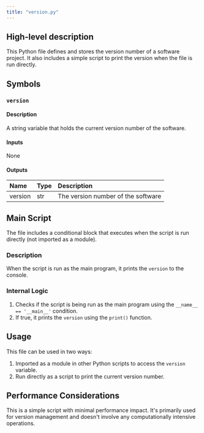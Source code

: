 ```yaml
---
title: "version.py"
---
```


## High-level description
This Python file defines and stores the version number of a software project. It also includes a simple script to print the version when the file is run directly.

## Symbols

### `version`
#### Description
A string variable that holds the current version number of the software.

#### Inputs
None

#### Outputs
| Name | Type | Description |
|:-----|:-----|:------------|
| version | str | The version number of the software |

## Main Script
The file includes a conditional block that executes when the script is run directly (not imported as a module).

### Description
When the script is run as the main program, it prints the `version` to the console.

### Internal Logic
1. Checks if the script is being run as the main program using the `__name__ == '__main__'` condition.
2. If true, it prints the `version` using the `print()` function.

## Usage
This file can be used in two ways:
1. Imported as a module in other Python scripts to access the `version` variable.
2. Run directly as a script to print the current version number.

## Performance Considerations
This is a simple script with minimal performance impact. It's primarily used for version management and doesn't involve any computationally intensive operations.